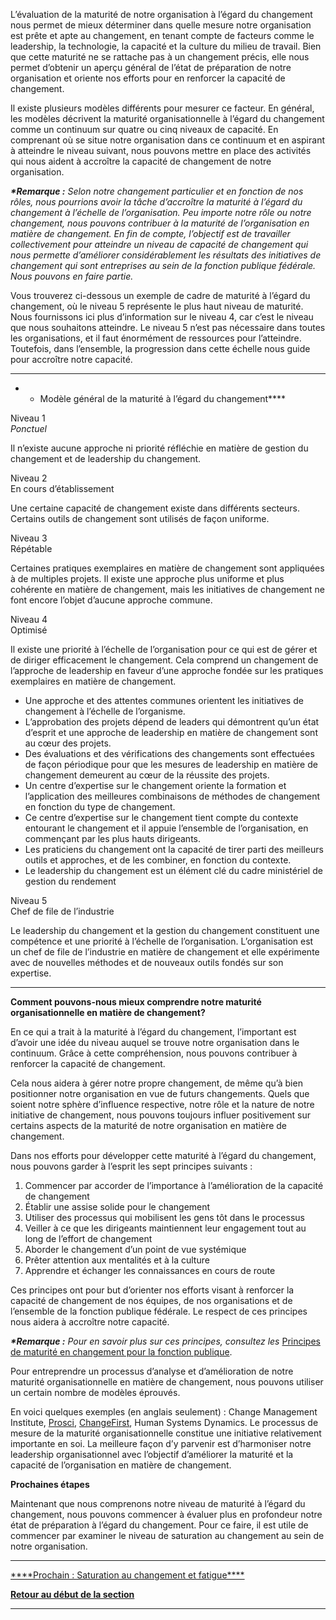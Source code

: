 L’évaluation de la maturité de notre organisation à l’égard du changement nous permet de mieux déterminer dans quelle mesure notre organisation est prête et apte au changement, en tenant compte de facteurs comme le leadership, la technologie, la capacité et la culture du milieu de travail. Bien que cette maturité ne se rattache pas à un changement précis, elle nous permet d’obtenir un aperçu général de l’état de préparation de notre organisation et oriente nos efforts pour en renforcer la capacité de changement.

Il existe plusieurs modèles différents pour mesurer ce facteur. En général, les modèles décrivent la maturité organisationnelle à l’égard du changement comme un continuum sur quatre ou cinq niveaux de capacité. En comprenant où se situe notre organisation dans ce continuum et en aspirant à atteindre le niveau suivant, nous pouvons mettre en place des activités qui nous aident à accroître la capacité de changement de notre organisation.

'''''*Remarque :''''' ''Selon notre changement particulier et en fonction de nos rôles, nous pourrions avoir la tâche d’accroître la maturité à l’égard du changement à l’échelle de l’organisation. Peu importe notre rôle ou notre changement, nous pouvons contribuer à la maturité de l’organisation en matière de changement. En fin de compte, l’objectif est de travailler collectivement pour atteindre un niveau de capacité de changement qui nous permette d’améliorer considérablement les résultats des initiatives de changement qui sont entreprises au sein de la fonction publique fédérale. Nous pouvons en faire partie.''

Vous trouverez ci-dessous un exemple de cadre de maturité à l’égard du changement, où le niveau 5 représente le plus haut niveau de maturité. Nous fournissons ici plus d’information sur le niveau 4, car c’est le niveau que nous souhaitons atteindre. Le niveau 5 n’est pas nécessaire dans toutes les organisations, et il faut énormément de ressources pour l’atteindre. Toutefois, dans l’ensemble, la progression dans cette échelle nous guide pour accroître notre capacité.


-----

****Modèle général de la maturité à l’égard du changement****

Niveau 1<br />
''Ponctuel''

Il n’existe aucune approche ni priorité réfléchie en matière de gestion du changement et de leadership du changement.

Niveau 2<br />
En cours d’établissement

Une certaine capacité de changement existe dans différents secteurs. Certains outils de changement sont utilisés de façon uniforme.

Niveau 3<br />
Répétable

Certaines pratiques exemplaires en matière de changement sont appliquées à de multiples projets. Il existe une approche plus uniforme et plus cohérente en matière de changement, mais les initiatives de changement ne font encore l’objet d’aucune approche commune.

Niveau 4<br />
Optimisé

Il existe une priorité à l’échelle de l’organisation pour ce qui est de gérer et de diriger efficacement le changement. Cela comprend un changement de l’approche de leadership en faveur d’une approche fondée sur les pratiques exemplaires en matière de changement.

* Une approche et des attentes communes orientent les initiatives de changement à l’échelle de l’organisme.
* L’approbation des projets dépend de leaders qui démontrent qu’un état d’esprit et une approche de leadership en matière de changement sont au cœur des projets.
* Des évaluations et des vérifications des changements sont effectuées de façon périodique pour que les mesures de leadership en matière de changement demeurent au cœur de la réussite des projets.
* Un centre d’expertise sur le changement oriente la formation et l’application des meilleures combinaisons de méthodes de changement en fonction du type de changement.
* Ce centre d’expertise sur le changement tient compte du contexte entourant le changement et il appuie l’ensemble de l’organisation, en commençant par les plus hauts dirigeants.
* Les praticiens du changement ont la capacité de tirer parti des meilleurs outils et approches, et de les combiner, en fonction du contexte.
* Le leadership du changement est un élément clé du cadre ministériel de gestion du rendement

Niveau 5<br />
Chef de file de l’industrie

Le leadership du changement et la gestion du changement constituent une compétence et une priorité à l’échelle de l’organisation. L’organisation est un chef de file de l’industrie en matière de changement et elle expérimente avec de nouvelles méthodes et de nouveaux outils fondés sur son expertise.


-----

'''Comment pouvons-nous mieux comprendre notre maturité organisationnelle en matière de changement?'''

En ce qui a trait à la maturité à l’égard du changement, l’important est d’avoir une idée du niveau auquel se trouve notre organisation dans le continuum. Grâce à cette compréhension, nous pouvons contribuer à renforcer la capacité de changement.

Cela nous aidera à gérer notre propre changement, de même qu’à bien positionner notre organisation en vue de futurs changements. Quels que soient notre sphère d’influence respective, notre rôle et la nature de notre initiative de changement, nous pouvons toujours influer positivement sur certains aspects de la maturité de notre organisation en matière de changement.

Dans nos efforts pour développer cette maturité à l’égard du changement, nous pouvons garder à l’esprit les sept principes suivants :

# Commencer par accorder de l’importance à l’amélioration de la capacité de changement
# Établir une assise solide pour le changement
# Utiliser des processus qui mobilisent les gens tôt dans le processus
# Veiller à ce que les dirigeants maintiennent leur engagement tout au long de l’effort de changement
# Aborder le changement d’un point de vue systémique
# Prêter attention aux mentalités et à la culture
# Apprendre et échanger les connaissances en cours de route

Ces principes ont pour but d’orienter nos efforts visant à renforcer la capacité de changement de nos équipes, de nos organisations et de l’ensemble de la fonction publique fédérale. Le respect de ces principes nous aidera à accroître notre capacité.

'''''*Remarque :''''' ''Pour en savoir plus sur ces principes, consultez les'' [https://articles.alpha.canada.ca/uploads/sites/46/2023/03/PRINCIPES-DE-MATURITE-EN-CHANGEMENT-POUR-LA-FONCTION-PUBLIQUE.pdf Principes de maturité en changement pour la fonction publique].

Pour entreprendre un processus d’analyse et d’amélioration de notre maturité organisationnelle en matière de changement, nous pouvons utiliser un certain nombre de modèles éprouvés.

En voici quelques exemples (en anglais seulement) : Change Management Institute, [https://www.prosci.com/resources/articles/change-management-maturity-model Prosci], [https://blog.changefirst.com/change-maturity-effectively-baselining-your-enterprise-change-management-strategy ChangeFirst], Human Systems Dynamics. Le processus de mesure de la maturité organisationnelle constitue une initiative relativement importante en soi. La meilleure façon d’y parvenir est d’harmoniser notre leadership organisationnel avec l’objectif d’améliorer la maturité et la capacité de l’organisation en matière de changement.

'''Prochaines étapes'''

Maintenant que nous comprenons notre niveau de maturité à l’égard du changement, nous pouvons commencer à évaluer plus en profondeur notre état de préparation à l’égard du changement. Pour ce faire, il est utile de commencer par examiner le niveau de saturation au changement au sein de notre organisation.


-----

[https://articles.alpha.canada.ca/framework-for-leading-change/fr/saturation-au-changement-et-fatigue/ ****Prochain : Saturation au changement et fatigue****]

[https://articles.alpha.canada.ca/framework-for-leading-change/fr/capacite-etat-de-preparation-et-incidence/ '''Retour au début de la section''']


-----
